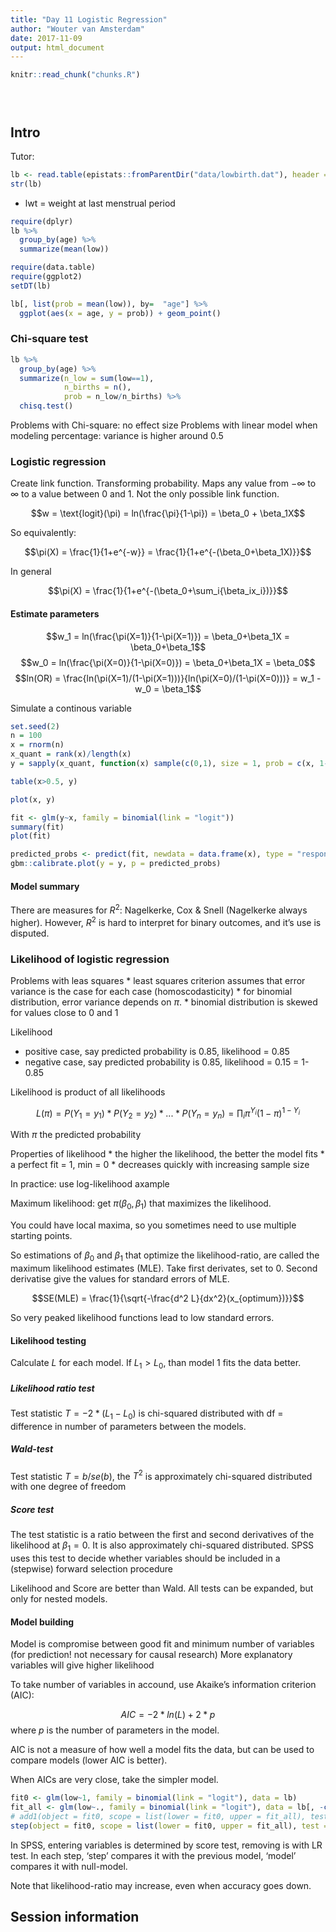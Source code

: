 ```yaml
---
title: "Day 11 Logistic Regression"
author: "Wouter van Amsterdam"
date: 2017-11-09
output: html_document
---
```


<!-- The file analysis/chunks.R contains chunks that define default settings
shared across the workflowr files. -->
```r
knitr::read_chunk("chunks.R")
```

<!-- Update knitr chunk options -->
```r
```

<!-- Insert the date the file was last updated -->
```r
```

<!-- Insert the code version (Git commit SHA1) if Git repository exists and R
 package git2r is installed -->
```r
```

<!-- Add your analysis here -->
## Intro
Tutor: 

```r
lb <- read.table(epistats::fromParentDir("data/lowbirth.dat"), header = T)
str(lb)
```

* lwt = weight at last menstrual period

```r
require(dplyr)
lb %>%
  group_by(age) %>%
  summarize(mean(low))
```

```r
require(data.table)
require(ggplot2)
setDT(lb)

lb[, list(prob = mean(low)), by=  "age"] %>%
  ggplot(aes(x = age, y = prob)) + geom_point()
```


### Chi-square test
```r
lb %>%
  group_by(age) %>%
  summarize(n_low = sum(low==1), 
            n_births = n(),
            prob = n_low/n_births) %>%
  chisq.test()
```

Problems with Chi-square: no effect size
Problems with linear model when modeling percentage: variance is higher around 0.5

### Logistic regression
Create link function. Transforming probability.
Maps any value from $-\infty$ to $\infty$ to a value between 0 and 1.
Not the only possible link function.

$$w = \text{logit}(\pi) = ln(\frac{\pi}{1-\pi}) = \beta_0 + \beta_1X$$

So equivalently:

$$\pi(X) = \frac{1}{1+e^{-w}} = \frac{1}{1+e^{-(\beta_0+\beta_1X)}}$$

In general

$$\pi(X) = \frac{1}{1+e^{-(\beta_0+\sum_i{\beta_ix_i})}}$$

#### Estimate parameters
$$w_1 = ln(\frac{\pi(X=1)}{1-\pi(X=1)}) = \beta_0+\beta_1X = \beta_0+\beta_1$$
$$w_0 = ln(\frac{\pi(X=0)}{1-\pi(X=0)}) = \beta_0+\beta_1X = \beta_0$$
$$ln(OR) = \frac{ln(\pi(X=1)/(1-\pi(X=1)))}{ln(\pi(X=0)/(1-\pi(X=0)))} = w_1 - w_0 = \beta_1$$

Simulate a continous variable

```r
set.seed(2)
n = 100
x = rnorm(n)
x_quant = rank(x)/length(x)
y = sapply(x_quant, function(x) sample(c(0,1), size = 1, prob = c(x, 1-x)))

table(x>0.5, y)

plot(x, y)

fit <- glm(y~x, family = binomial(link = "logit"))
summary(fit)
plot(fit)

predicted_probs <- predict(fit, newdata = data.frame(x), type = "response")
gbm::calibrate.plot(y = y, p = predicted_probs)
```


#### Model summary
There are measures for $R^2$: Nagelkerke, Cox & Snell (Nagelkerke always higher).
However, $R^2$ is hard to interpret for binary outcomes, and it's use is disputed.

### Likelihood of logistic regression

Problems with leas squares
* least squares criterion assumes that error variance is the case for each case (homoscodasticity)
* for binomial distribution, error variance depends on $\pi$.
* binomial distribution is skewed for values close to 0 and 1

Likelihood

* positive case, say predicted probability is 0.85, likelihood = 0.85
* negative case, say predicted probability is 0.85, likelihood = 0.15 = 1-0.85

Likelihood is product of all likelihoods

$$L(\pi) = P(Y_1 = y_1) * P(Y_2 = y_2) * ... * P(Y_n = y_n) = \prod_i{\pi^{Y_i}(1-\pi)^{1-Y_i}}$$

With $\pi$ the predicted probability

Properties of likelihood
* the higher the likelihood, the better the model fits
* a perfect fit = 1, min = 0
* decreases quickly with increasing sample size

In practice: use log-likelihood axample

Maximum likelihood: get $\pi(\beta_0, \beta_1)$ that maximizes the likelihood.

You could have local maxima, so you sometimes need to use multiple starting points.

So estimations of $\beta_0$ and $\beta_1$ that optimize the likelihood-ratio, are called the maximum likelihood estimates (MLE). Take first derivates, set to 0. Second derivatise give the values for standard errors of MLE.

$$SE(MLE) = \frac{1}{\sqrt{-\frac{d^2 L}{dx^2}(x_{optimum})}}$$

So very peaked likelihood functions lead to low standard errors.

#### Likelihood testing

Calculate $L$ for each model. If $L_1 > L_0$, than model 1 fits the data better.

##### Likelihood ratio test
Test statistic $T = -2*(L_1-L_0)$ is chi-squared distributed with df = difference in number of parameters between the models.

##### Wald-test
Test statistic $T = b/se(b)$, the $T^2$ is approximately chi-squared distributed 
with one degree of freedom

##### Score test
The test statistic is a ratio between the first and second derivatives of the likelihood at $\beta_1 = 0$. It is also approximately chi-squared distributed.
SPSS uses this test to decide whether variables should be included in a (stepwise) forward selection procedure 

Likelihood and Score are better than Wald. All tests can be expanded, but only 
for nested models.

#### Model building
Model is compromise between good fit and minimum number of variables (for prediction! not necessary for causal research)
More explanatory variables will give higher likelihood

To take number of variables in accound, use Akaike's information criterion (AIC):

$$AIC = -2*ln(L) + 2*p$$ where $p$ is the number of parameters in the model.

AIC is not a measure of how well a model fits the data, but can be used to compare models (lower AIC is better).

When AICs are very close, take the simpler model.


```r
fit0 <- glm(low~1, family = binomial(link = "logit"), data = lb)
fit_all <- glm(low~., family = binomial(link = "logit"), data = lb[, -c("id", "bwt")])
# add1(object = fit0, scope = list(lower = fit0, upper = fit_all), test = "LRT", data = lb)
step(object = fit0, scope = list(lower = fit0, upper = fit_all), test = "LRT", data = lb)

```

In SPSS, entering variables is determined by score test, removing is with LR test.
In each step, 'step' compares it with the previous model, 'model' compares it with null-model.

Note that likelihood-ratio may increase, even when accuracy goes down.






## Session information

<!-- Insert the session information into the document -->
```r
```
